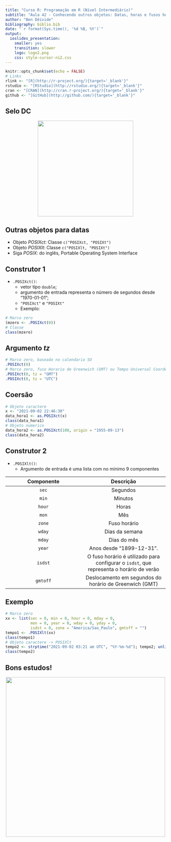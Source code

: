 ```yaml
---
title: "Curso R: Programação em R (Nível Intermediário)"
subtitle: "Aula 42 - Conhecendo outros objetos: Datas, horas e fusos horários"
author: "Ben Dêivide"
bibliography: biblio.bib
date: "`r format(Sys.time(), '%d %B, %Y')`"
output: 
  ioslides_presentation: 
    smaller: yes
    transition: slower
    logo: logo2.png
    css: style-cursor-ni2.css
---
```


```r
knitr::opts_chunk$set(echo = FALSE)
# Links
rlink <- "[R](http://r-project.org/){target='_blank'}"
rstudio <- "[RStudio](http://rstudio.org/){target='_blank'}"
cran <- "[CRAN](http://cran.r-project.org/){target='_blank'}"
github <- "[GitHub](http://github.com/){target='_blank'}"
```


<!--
YAML:
date: "`r format(Sys.time(), '%d %B, %Y')`"
=====
APRESENTACAO:

Inserir nas secoes:
{data-background=boards.jpg data-background-size=cover}
-->


## Selo DC

<center>
[![](SeloDC-preto.png){height=300 width=300}](https://bendeivide.github.io/dc/){target="_blank"}
</center>

## Outras objetos para datas

- Objeto *POSIXct*: Classe `c("POSIXct, "POSIXt")`
- Objeto *POSIXlt*: Classe `c("POSIXlt, "POSIXt")`
- Siga *POSIX*: do inglês, Portable Operating System Interface

## Construtor 1

- `.POSIXct()`:
  - vetor tipo `double`;
  - argumento de entrada representa o número de segundos desde "1970-01-01";
  - `"POSIXct"` e `"POSIXt"`
  - Exemplo:

```r
# Marco zero
(mzero <- .POSIXct(0))
# Classe
class(mzero)
```

## Argumento *tz*

```r
# Marco zero, baseado no calendario SO
.POSIXct(0)
# Marco zero, fuso Horario de Greenwich (GMT) ou Tempo Universal Coordenado (UTC)
.POSIXct(0, tz = "GMT")
.POSIXct(0, tz = "UTC")
```

## Coersão

```r
# Objeto caractere
x <- "2021-09-02 22:46:30"
data_hora1 <- as.POSIXct(x)
class(data_hora1)
# Objeto numerico
data_hora2 <- as.POSIXct(100, origin = "1955-09-13")
class(data_hora2)
```

## Construtor 2

- `.POSIXlt()`:
  - Argumento de entrada é uma lista com no mínimo 9 componentes

|Componente| Descrição |
|:--------:|:---------:|
|`sec`     | Segundos  |
| `min`    | Minutos   |
| `hour`   | Horas     |
| `mon`    |  Mês       |
|  `zone`  |   Fuso horário |
|  `wday`  |  Dias da semana|
|   `mday` |  Dias do mês |
|    `year`    |  Anos  desde "1899-12-31".|
|     `isdst`  | O fuso horário é utilizado para configurar o `isdst`, que representa o horário de verão|
| `gmtoff` | Deslocamento em segundos do horário de Greenwich (GMT)|

## Exemplo

```r
# Marco zero
xx <- list(sec = 0, min = 0, hour = 0, mday = 0,
           mon = 0, year = 0, wday = 0, yday = 0,
           isdst = 0, zone = "America/Sao_Paulo", gmtoff = "")
tempo1 <- .POSIXlt(xx)
class(tempo1)
# Objeto caractere -> POSIXlt
tempo2 <- strptime("2021-09-02 03:21 am UTC", "%Y-%m-%d"); tempo2; unlist(tempo2)
class(tempo2)
```

## Bons estudos!

<center>
[![](logo2.png){height=500 width=500}](https://bendeivide.github.io/courses/cursor/){target="_blank"}
</center>
